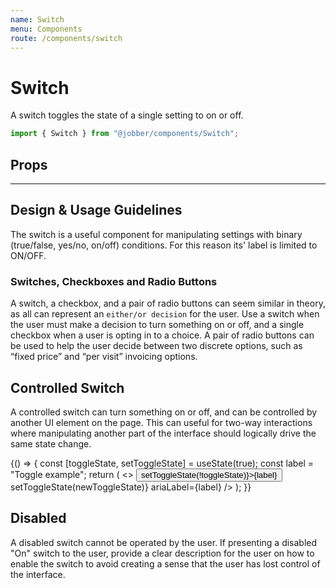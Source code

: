 ```yaml
---
name: Switch
menu: Components
route: /components/switch
---
```



# Switch

<ComponentStatus stage="ready" responsive="yes" accessible="yes" />

A switch toggles the state of a single setting to on or off.

```ts
import { Switch } from "@jobber/components/Switch";
```

<Playground>
  <Switch ariaLabel="Visible to clients" />
</Playground>

## Props

<Props of={Switch} />

---

## Design & Usage Guidelines

The switch is a useful component for manipulating settings with binary (true/false, yes/no, on/off) conditions. For this reason its' label is limited to ON/OFF.

### Switches, Checkboxes and Radio Buttons

A switch, a checkbox, and a pair of radio buttons can seem similar in theory, as all can represent an `either/or decision` for the user. Use a switch when the user must make a decision to turn something on or off, and a single checkbox when a user is opting in to a choice. A pair of radio buttons can be used to help the user decide between two discrete options, such as “fixed price” and “per visit” invoicing options.

## Controlled Switch

A controlled switch can turn something on or off, and can be controlled by another UI element on the page. This can useful for two-way interactions where manipulating another part of the interface should logically drive the same state change.

<Playground>
  {() => {
    const [toggleState, setToggleState] = useState(true);
    const label = "Toggle example";
    return (
      <>
        <button onClick={() => setToggleState(!toggleState)}>{label}</button>
        <br />
        <Switch
          value={toggleState}
          onChange={newToggleState => setToggleState(newToggleState)}
          ariaLabel={label}
        />
      </>
    );
  }}
</Playground>

## Disabled

A disabled switch cannot be operated by the user. If presenting a disabled "On" switch to the user, provide a clear description for the user on how to enable the switch to avoid creating a sense that the user has lost control of the interface.

<Playground>
  <Switch value={false} ariaLabel="Visible to clients" disabled={true} />
</Playground>

